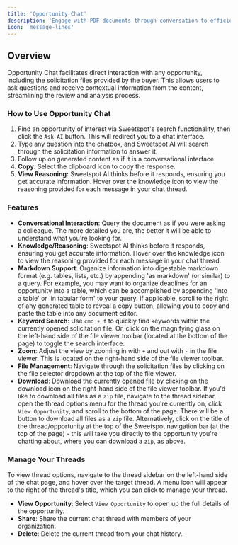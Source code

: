 ```yaml
---
title: 'Opportunity Chat'
description: 'Engage with PDF documents through conversation to efficiently query and understand content.'
icon: 'message-lines'
---
```


## Overview
Opportunity Chat facilitates direct interaction with any opportunity, including the solicitation files provided by the buyer. This allows users to ask questions and receive contextual information from the content, streamlining the review and analysis process.

### How to Use Opportunity Chat
1. Find an opportunity of interest via Sweetspot's search functionality, then click the `Ask AI` button. This will redirect you to a chat interface.
2. Type any question into the chatbox, and Sweetspot AI will search through the solicitation information to answer it.
3. Follow up on generated content as if it is a conversational interface.
4. **Copy**: Select the clipboard icon to copy the response.
5. **View Reasoning:** Sweetspot AI thinks before it responds, ensuring you get accurate information. Hover over the knowledge icon to view the reasoning provided for each message in your chat thread.

### Features
- **Conversational Interaction**: Query the document as if you were asking a colleague. The more detailed you are, the better it will be able to understand what you're looking for.
- **Knowledge/Reasoning**: Sweetspot AI thinks before it responds, ensuring you get accurate information. Hover over the knowledge icon to view the reasoning provided for each message in your chat thread.
- **Markdown Support**: Organize information into digestable markdown format (e.g. tables, lists, etc.) by appending 'as markdown' (or similar) to a query. For example, you may want to organize deadlines for an opportunity into a table, which can be accomplished by appending 'into a table' or 'in tabular form' to your query. If applicable, scroll to the right of any generated table to reveal a copy button, allowing you to copy and paste the table into any document editor.
- **Keyword Search**: Use `cmd + f` to quickly find keywords within the currently opened solicitation file. Or, click on the magnifying glass on the left-hand side of the file viewer toolbar (located at the bottom of the page) to toggle the search interface.
- **Zoom**: Adjust the view by zooming in with `+` and out with `-` in the file viewer. This is located on the right-hand side of the file viewer toolbar.
- **File Management**: Navigate through the solicitation files by clicking on the file selector dropdown at the top of the file viewer.
- **Download**: Download the currently opened file by clicking on the download icon on the right-hand side of the file viewer toolbar. If you'd like to download all files as a `zip` file, navigate to the thread sidebar, open the thread options menu for the thread you're currently on, click `View Opportunity`, and scroll to the bottom of the page. There will be a button to download all files as a `zip` file. Alternatively, click on the title of the thread/opportunity at the top of the Sweetspot navigation bar (at the top of the page) - this will take you directly to the opportunity you're chatting about, where you can download a `zip`, as above.

### Manage Your Threads 
To view thread options, navigate to the thread sidebar on the left-hand side of the chat page, and hover over the target thread. A menu icon will 
appear to the right of the thread's title, which you can click to manage your thread.
- **View Opportunity**: Select `View Opportunity` to open up the full details of the opportunity.
- **Share**: Share the current chat thread with members of your organization.
- **Delete**: Delete the current thread from your chat history.
